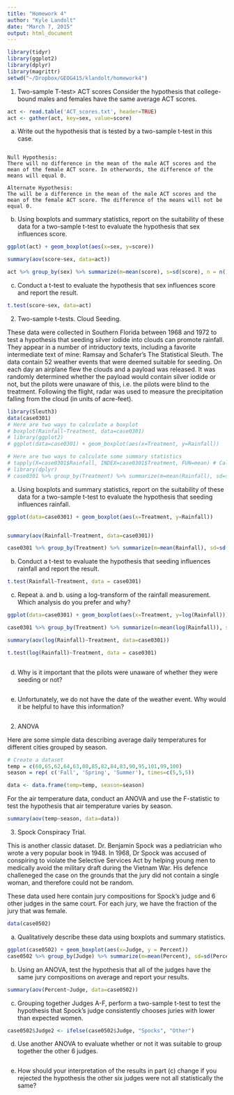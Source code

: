 ```yaml
---
title: "Homework 4"
author: "Kyle Landolt"
date: "March 7, 2015"
output: html_document
---
```


```r
library(tidyr)
library(ggplot2)
library(dplyr)
library(magrittr)
setwd("~/Dropbox/GEOG415/klandolt/homework4")
```


1. Two-sample T-test> ACT scores
Consider the hypothesis that college-bound males and females have the same average ACT scores.
```r
act <- read.table('ACT_scores.txt', header=TRUE)
act <- gather(act, key=sex, value=score)
```
 a. Write out the hypothesis that is tested by a two-sample t-test in this case.
 
```

Null Hypothesis: 
There will no difference in the mean of the male ACT scores and the mean of the female ACT score. In otherwords, the difference of the means will equal 0.

Alternate Hypothesis:
The will be a difference in the mean of the male ACT scores and the mean of the female ACT score. The difference of the means will not be equal 0.
```
 
 b. Using boxplots and summary statistics, report on the suitability of these data for a two-sample t-test to evaluate the hypothesis that sex influences score.
 
```r
ggplot(act) + geom_boxplot(aes(x=sex, y=score))

```



```r
summary(aov(score~sex, data=act))

```


```r
act %>% group_by(sex) %>% summarize(m=mean(score), s=sd(score), n = n())

```



 c. Conduct a t-test to evaluate the hypothesis that sex influences score and report the result.
```r
t.test(score~sex, data=act)
```


2.  Two-sample t-tests.  Cloud Seeding.

These data were collected in Southern Florida between 1968 and 1972 to test a hypothesis that seeding silver iodide into clouds can promote rainfall.  They appear in a number of intriductory texts, including a favorite intermediate text of mine: Ramsay and Schafer's The Statistical Sleuth.  The data contain 52 weather events that were deemed suitable for seeding.  On each day an airplane flew the clouds and a payload was released.  It was randomly determined whether the payload would contain silver iodide or not, but the pilots were unaware of this, i.e. the pilots were blind to the treatment.  Following the flight, radar was used to measure the precipitation falling from the cloud (in units of acre-feet). 
```r
library(Sleuth3)
data(case0301)
# Here are two ways to calculate a boxplot
# boxplot(Rainfall~Treatment, data=case0301)
# library(ggplot2)
# ggplot(data=case0301) + geom_boxplot(aes(x=Treatment, y=Rainfall))

# Here are two ways to calculate some summary statistics
# tapply(X=case0301$Rainfall, INDEX=case0301$Treatment, FUN=mean) # Calculate mean, repeat for sd
# library(dplyr)
# case0301 %>% group_by(Treatment) %>% summarize(m=mean(Rainfall), sd=sd(Rainfall), n=n() )
```

 a. Using boxplots and summary statistics, report on the suitability of these data for a two-sample t-test to evaluate the hypothesis that seeding influences rainfall.
```r
ggplot(data=case0301) + geom_boxplot(aes(x=Treatment, y=Rainfall))



```


```r
summary(aov(Rainfall~Treatment, data=case0301))

```

```r
case0301 %>% group_by(Treatment) %>% summarize(m=mean(Rainfall), sd=sd(Rainfall), n=n() )

```



 
 b. Conduct a t-test to evaluate the hypothesis that seeding influences rainfall and report the result.

```r
t.test(Rainfall~Treatment, data = case0301)
```


 c. Repeat a. and b. using a log-transform of the rainfall measurement.  Which analysis do you prefer and why?
 
```r
ggplot(data=case0301) + geom_boxplot(aes(x=Treatment, y=log(Rainfall)))

case0301 %>% group_by(Treatment) %>% summarize(m=mean(log(Rainfall)), sd=sd(Rainfall), n=n() )

summary(aov(log(Rainfall)~Treatment, data=case0301))

t.test(log(Rainfall)~Treatment, data = case0301)
```


```

```

 d. Why is it important that the pilots were unaware of whether they were seeding or not?
 
```

```

 
 e. Unfortunately, we do not have the date of the weather event.  Why would it be helpful to have  this information?
 
```

```


2. ANOVA

Here are some simple data describing average daily temperatures for different cities grouped by season.
```r
# Create a dataset
temp = c(60,65,62,64,63,80,85,82,84,83,90,95,101,99,100)
season = rep( c('Fall', 'Spring', 'Summer'), times=c(5,5,5))

data <- data.frame(temp=temp, season=season)

```

For the air temperature data, conduct an ANOVA and use the F-statistic to test the hypothesis that air temperature varies by season.

```r
summary(aov(temp~season, data=data))
```


3.  Spock Conspiracy Trial.

This is another classic dataset. Dr. Benjamin Spock was a pediatrician who wrote a very popular book in 1948.  In 1968, Dr Spock was accused of conspiring to violate the Selective Services Act by helping young men to medically avoid the military draft during the Vietnam War.  His defence challeneged the case on the grounds that the jury did not contain a single woman, and therefore could not be random.

These data used here contain jury compositions for Spock's judge and 6 other judges in the same court.  For each jury, we have the fraction of the jury that was female.

```r
data(case0502)
```

 a. Qualitatively describe these data using boxplots and summary statistics.
 
```r
ggplot(case0502) + geom_boxplot(aes(x=Judge, y = Percent))
case0502 %>% group_by(Judge) %>% summarize(m=mean(Percent), sd=sd(Percent), n = n())
```


 b. Using an ANOVA, test the hypothesis that all of the judges have the same jury compositions on average and report your results.
 
```r
summary(aov(Percent~Judge, data=case0502))
```

 
 c. Grouping together Judges A-F, perform a two-sample t-test to test the hypothesis that Spock's judge consistently chooses juries with lower than expected women.
 
```r
case0502$Judge2 <- ifelse(case0502$Judge, "Spocks", "Other")
```


 
 d. Use another ANOVA to evaluate whether or not it was suitable to group together the other 6 judges.
 
```r

```

 
 e. How should your interpretation of the results in part (c) change if you rejected the hypothesis the other six judges were not all statistically the same?
 
 
```r

```
